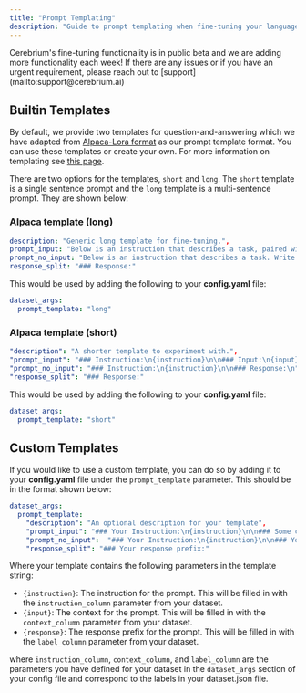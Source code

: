 ```yaml
---
title: "Prompt Templating"
description: "Guide to prompt templating when fine-tuning your language model on Cerebrium."
---
```


<Note>
  Cerebrium's fine-tuning functionality is in public beta and we are adding more
  functionality each week! If there are any issues or if you have an urgent
  requirement, please reach out to [support](mailto:support@cerebrium.ai)
</Note>

## Builtin Templates

By default, we provide two templates for question-and-answering which we have adapted from [Alpaca-Lora format](https://github.com/TianyiPeng/alpaca-lora/tree/main/templates) as our prompt template format. You can use these templates or create your own. For more information on templating see [this page](/cerebrium/fine-tuning/language-models/custom-templates).

There are two options for the templates, `short` and `long`. The `short` template is a single sentence prompt and the `long` template is a multi-sentence prompt. They are shown below:

### Alpaca template (long)

```yaml
description: "Generic long template for fine-tuning.",
prompt_input: "Below is an instruction that describes a task, paired with an input that provides further context. Write a response that appropriately completes the request.\n\n### Instruction:\n{instruction}\n\n### Input:\n{input}\n\n### Response:\n",
prompt_no_input: "Below is an instruction that describes a task. Write a response that appropriately completes the request.\n\n### Instruction:\n{instruction}\n\n### Response:\n",
response_split: "### Response:"
```

This would be used by adding the following to your **config.yaml** file:

```yaml
dataset_args:
  prompt_template: "long"
```

### Alpaca template (short)

```yaml
"description": "A shorter template to experiment with.",
"prompt_input": "### Instruction:\n{instruction}\n\n### Input:\n{input}\n\n### Response:\n",
"prompt_no_input": "### Instruction:\n{instruction}\n\n### Response:\n",
"response_split": "### Response:"
```

This would be used by adding the following to your **config.yaml** file:

```yaml
dataset_args:
  prompt_template: "short"
```

## Custom Templates

If you would like to use a custom template, you can do so by adding it to your **config.yaml** file under the `prompt_template` parameter. This should be in the format shown below:

```yaml
dataset_args:
  prompt_template:
    "description": "An optional description for your template",
    "prompt_input": "### Your Instruction:\n{instruction}\n\n### Some context label:\n{input}\n\n### Your response prefix:\n",
    "prompt_no_input":  "### Your Instruction:\n{instruction}\n\n### Your response prefix:\n",
    "response_split": "### Your response prefix:"
```

Where your template contains the following parameters in the template string:

- `{instruction}`: The instruction for the prompt. This will be filled in with the `instruction_column` parameter from your dataset.
- `{input}`: The context for the prompt. This will be filled in with the `context_column` parameter from your dataset.
- `{response}`: The response prefix for the prompt. This will be filled in with the `label_column` parameter from your dataset.

where `instruction_column`, `context_column`, and `label_column` are the parameters you have defined for your dataset in the `dataset_args` section of your config file and correspond to the labels in your dataset.json file.
